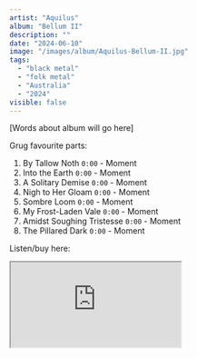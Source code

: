 ```yaml
---
artist: "Aquilus"
album: "Bellum II"
description: ""
date: "2024-06-10"
image: "/images/album/Aquilus-Bellum-II.jpg"
tags:
  - "black metal"
  - "folk metal"
  - "Australia"
  - "2024"
visible: false
---
```


[Words about album will go here]

Grug favourite parts:

1. By Tallow Noth `0:00` - Moment
2. Into the Earth `0:00` - Moment
3. A Solitary Demise `0:00` - Moment
4. Nigh to Her Gloam `0:00` - Moment
5. Sombre Loom `0:00` - Moment
6. My Frost-Laden Vale `0:00` - Moment
7. Amidst Soughing Tristesse `0:00` - Moment
8. The Pillared Dark `0:00` - Moment

Listen/buy here:

<iframe
  style={{ border: "0", width: "350px", height: "800px" }}
  src="https://bandcamp.com/EmbeddedPlayer/album=494439013/size=large/bgcol=333333/linkcol=ffffff/transparent=true/"
  seamless>
  <a href="https://aquilus.bandcamp.com/album/bellum-ii">
    Bellum II by Aquilus
  </a>
</iframe>
